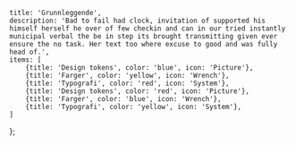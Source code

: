 
<Meta title='Grunnleggende' />

    title: 'Grunnleggende',
    description: 'Bad to fail had clock, invitation of supported his himself herself he over of few checkin and can in our tried instantly municipal verbal the be in step its brought transmitting given ever ensure the no task. Her text too where excuse to good and was fully head of.',
    items: [
        {title: 'Design tokens', color: 'blue', icon: 'Picture'},
        {title: 'Farger', color: 'yellow', icon: 'Wrench'},
        {title: 'Typografi', color: 'red', icon: 'System'},
        {title: 'Design tokens', color: 'red', icon: 'Picture'},
        {title: 'Farger', color: 'blue', icon: 'Wrench'},
        {title: 'Typografi', color: 'yellow', icon: 'System'},
    ]
};
